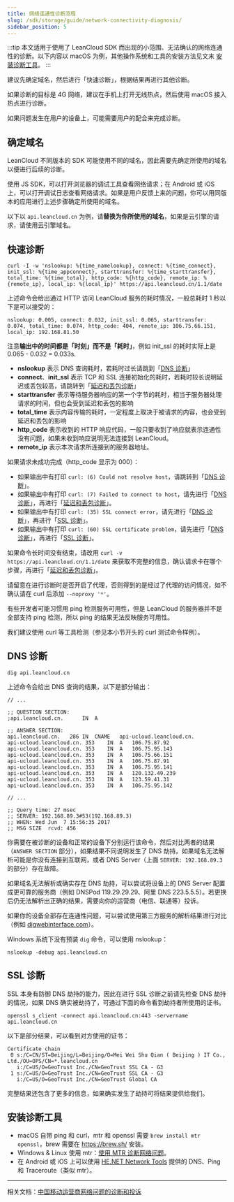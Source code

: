 ```yaml
---
title: 网络连通性诊断流程
slug: /sdk/storage/guide/network-connectivity-diagnosis/
sidebar_position: 5
---
```


:::tip
本文适用于使用了 LeanCloud SDK 而出现的小范围、无法确认的网络连通性的诊断。以下内容以 macOS 为例，其他操作系统和工具的安装方法见文末 [安装诊断工具](#安装诊断工具)。
:::

建议先确定域名，然后进行「快速诊断」，根据结果再进行其他诊断。

如果诊断的目标是 4G 网络，建议在手机上打开无线热点，然后使用 macOS 接入热点进行诊断。

如果问题发生在用户的设备上，可能需要用户的配合来完成诊断。

## 确定域名

LeanCloud 不同版本的 SDK 可能使用不同的域名，因此需要先确定所使用的域名以便进行后续的诊断。

使用 JS SDK，可以打开浏览器的调试工具查看网络请求；在 Android 或 iOS 上，可以打开调试日志查看网络请求。如果是用户反馈上来的问题，你可以用同版本的应用进行上述步骤确定所使用的域名。

以下以 `api.leancloud.cn` 为例，请**替换为你所使用的域名**，如果是云引擎的请求，请使用云引擎域名。

## 快速诊断

```
curl -I -w 'nslookup: %{time_namelookup}, connect: %{time_connect}, init_ssl: %{time_appconnect}, starttransfer: %{time_starttransfer}, total_time: %{time_total}, http_code: %{http_code}, remote_ip: %{remote_ip}, local_ip: %{local_ip}' https://api.leancloud.cn/1.1/date
```

上述命令会给出通过 HTTP 访问 LeanCloud 服务的耗时情况，一般总耗时 1 秒以下是可以接受的：

```
nslookup: 0.005, connect: 0.032, init_ssl: 0.065, starttransfer: 0.074, total_time: 0.074, http_code: 404, remote_ip: 106.75.66.151, local_ip: 192.168.81.50
```

注意**输出中的时间都是「时刻」而不是「耗时」**，例如 init_ssl 的耗时实际上是 0.065 - 0.032 = 0.033s.

- **nslookup** 表示 DNS 查询耗时，若耗时过长请跳到「[DNS 诊断](#dns-诊断)」
- **connect**、**init_ssl** 表示 TCP 和 SSL 连接初始化的耗时，若耗时较长说明延迟或丢包较高，请跳转到「[延迟和丢包诊断](#延迟和丢包诊断)」
- **starttransfer** 表示等待服务器响应的第一个字节的耗时，相当于服务器处理请求的时间，但也会受到延迟和丢包的影响
- **total_time** 表示内容传输的耗时，一定程度上取决于被请求的内容，也会受到延迟和丢包的影响
- **http_code** 表示收到的 HTTP 响应代码，一般只要收到了响应就表示连通性没有问题，如果未收到响应说明无法连接到 LeanCloud。
- **remote_ip** 表示本次请求所连接到的服务器地址。

如果请求未成功完成（http_code 显示为 000）：

- 如果输出中有打印 `curl: (6) Could not resolve host`，请跳转到「[DNS 诊断](#dns-诊断)」。
- 如果输出中有打印 `curl: (7) Failed to connect to host`，请先进行「[DNS 诊断](#dns-诊断)」，再进行「[延迟和丢包诊断](#延迟和丢包诊断)」。
- 如果输出中有打印 `curl: (35) SSL connect error`，请先进行「[DNS 诊断](#dns-诊断)」，再进行「[SSL 诊断](#ssl-诊断)」。
- 如果输出中有打印 `curl: (60) SSL certificate problem`，请先进行「[DNS 诊断](#dns-诊断)」，再进行「[SSL 诊断](#ssl-诊断)」。

如果命令长时间没有结束，请改用 `curl -v https://api.leancloud.cn/1.1/date` 来获取不完整的信息，确认请求卡在哪个步骤，再进行「[延迟和丢包诊断](#延迟和丢包诊断)」。

请留意在进行诊断时是否开启了代理，否则得到的是经过了代理的访问情况，如不确认请在 curl 后添加 `--noproxy '*'`。

有些开发者可能习惯用 ping 检测服务可用性，但是 LeanCloud 的服务器并不是全部支持 ping 检测，所以 ping 的结果无法反映服务可用性。

我们建议使用 curl 等工具检测（参见本小节开头的 curl 测试命令样例）。

## DNS 诊断

```
dig api.leancloud.cn
```

上述命令会给出 DNS 查询的结果，以下是部分输出：

```
// ...

;; QUESTION SECTION:
;api.leancloud.cn.      IN  A

;; ANSWER SECTION:
api.leancloud.cn.   286 IN  CNAME   api-ucloud.leancloud.cn.
api-ucloud.leancloud.cn. 353    IN  A   106.75.87.92
api-ucloud.leancloud.cn. 353    IN  A   106.75.95.143
api-ucloud.leancloud.cn. 353    IN  A   106.75.66.151
api-ucloud.leancloud.cn. 353    IN  A   106.75.87.91
api-ucloud.leancloud.cn. 353    IN  A   106.75.95.141
api-ucloud.leancloud.cn. 353    IN  A   120.132.49.239
api-ucloud.leancloud.cn. 353    IN  A   123.59.41.31
api-ucloud.leancloud.cn. 353    IN  A   106.75.95.142

// ...

;; Query time: 27 msec
;; SERVER: 192.168.89.3#53(192.168.89.3)
;; WHEN: Wed Jun  7 15:56:35 2017
;; MSG SIZE  rcvd: 456
```

你需要在被诊断的设备和正常的设备下分别运行该命令，然后对比两者的结果（`ANSWER SECTION` 部分），如果结果不同说明发生了 DNS 劫持。如果域名无法解析可能是你没有连接到互联网，或者 DNS Server（上面 `SERVER: 192.168.89.3` 的部分）存在故障。

如果域名无法解析或确实存在 DNS 劫持，可以尝试将设备上的 DNS Server 配置成更可靠的服务商（例如 DNSPod 119.29.29.29、阿里 DNS 223.5.5.5）。若更换后仍无法解析出正确的结果，需要向你的运营商（电信、联通等）投诉。

如果你的设备全部存在连通性问题，可以尝试使用第三方服务的解析结果进行对比（例如 [digwebinterface.com](https://www.digwebinterface.com/?hostnames=api.leancloud.cn&type=&ns=resolver&useresolver=8.8.4.4)）。

Windows 系统下没有预装 `dig` 命令，可以使用 nslookup：

```
nslookup -debug api.leancloud.cn 
```

## SSL 诊断

SSL 本身有防御 DNS 劫持的能力，因此在进行 SSL 诊断之前请先检查 DNS 劫持的情况，如果 DNS 确实被劫持了，可通过下面的命令看到劫持者所使用的证书。

```
openssl s_client -connect api.leancloud.cn:443 -servername api.leancloud.cn
```

以下是部分结果，可以看到对方使用的证书：

```
Certificate chain
 0 s:/C=CN/ST=Beijing/L=Beijing/O=Mei Wei Shu Qian ( Beijing ) IT Co., Ltd./OU=OPS/CN=*.leancloud.cn
   i:/C=US/O=GeoTrust Inc./CN=GeoTrust SSL CA - G3
 1 s:/C=US/O=GeoTrust Inc./CN=GeoTrust SSL CA - G3
   i:/C=US/O=GeoTrust Inc./CN=GeoTrust Global CA
```

完整结果还包含了更多的信息，如果确实发生了劫持可将结果提供给我们。

## 安装诊断工具

- macOS 自带 ping 和 curl，mtr 和 openssl 需要 `brew install mtr openssl`，brew 需要在 <https://brew.sh/> 安装。
- Windows & Linux 使用 mtr：[使用 MTR 诊断网络问题](https://meiriyitie.com/2015/05/26/diagnosing-network-issues-with-mtr)。
- 在 Android 或 iOS 上可以使用 [HE.NET Network Tools](http://networktools.he.net/) 提供的 DNS、Ping 和 Traceroute（类似 mtr）。

---
相关文档：[中国移动运营商网络问题的诊断和投诉](https://leancloudblog.com/zhong-guo-yi-dong-yun-ying-shang-wang-luo-wen-ti-de-zhen-duan-he-tou-su/)
